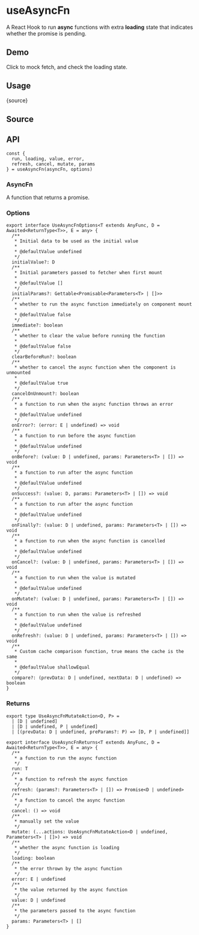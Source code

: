 # useAsyncFn


<HooksType category="Utilities" />

A React Hook to run **async** functions with extra **loading** state that indicates whether the promise is pending.

## Demo

Click to mock fetch, and check the loading state.


<App />

## Usage


<RawCode>{source}</RawCode>

## Source


<Source />

## API

```tsx
const {
  run, loading, value, error,
  refresh, cancel, mutate, params
} = useAsyncFn(asyncFn, options)
```

### AsyncFn

A function that returns a promise.

### Options

```tsx
export interface UseAsyncFnOptions<T extends AnyFunc, D = Awaited<ReturnType<T>>, E = any> {
  /**
   * Initial data to be used as the initial value
   *
   * @defaultValue undefined
   */
  initialValue?: D
  /**
   * Initial parameters passed to fetcher when first mount
   *
   * @defaultValue []
   */
  initialParams?: Gettable<Promisable<Parameters<T> | []>>
  /**
   * whether to run the async function immediately on component mount
   *
   * @defaultValue false
   */
  immediate?: boolean
  /**
   * whether to clear the value before running the function
   *
   * @defaultValue false
   */
  clearBeforeRun?: boolean
  /**
   * whether to cancel the async function when the component is unmounted
   *
   * @defaultValue true
   */
  cancelOnUnmount?: boolean
  /**
   * a function to run when the async function throws an error
   *
   * @defaultValue undefined
   */
  onError?: (error: E | undefined) => void
  /**
   * a function to run before the async function
   *
   * @defaultValue undefined
   */
  onBefore?: (value: D | undefined, params: Parameters<T> | []) => void
  /**
   * a function to run after the async function
   *
   * @defaultValue undefined
   */
  onSuccess?: (value: D, params: Parameters<T> | []) => void
  /**
   * a function to run after the async function
   *
   * @defaultValue undefined
   */
  onFinally?: (value: D | undefined, params: Parameters<T> | []) => void
  /**
   * a function to run when the async function is cancelled
   *
   * @defaultValue undefined
   */
  onCancel?: (value: D | undefined, params: Parameters<T> | []) => void
  /**
   * a function to run when the value is mutated
   *
   * @defaultValue undefined
   */
  onMutate?: (value: D | undefined, params: Parameters<T> | []) => void
  /**
   * a function to run when the value is refreshed
   *
   * @defaultValue undefined
   */
  onRefresh?: (value: D | undefined, params: Parameters<T> | []) => void
  /**
   * Custom cache comparison function, true means the cache is the same
   *
   * @defaultValue shallowEqual
   */
  compare?: (prevData: D | undefined, nextData: D | undefined) => boolean
}
```

### Returns

```tsx
export type UseAsyncFnMutateAction<D, P> =
  | [D | undefined]
  | [D | undefined, P | undefined]
  | [(prevData: D | undefined, preParams?: P) => [D, P | undefined]]

export interface UseAsyncFnReturns<T extends AnyFunc, D = Awaited<ReturnType<T>>, E = any> {
  /**
   * a function to run the async function
   */
  run: T
  /**
   * a function to refresh the async function
   */
  refresh: (params?: Parameters<T> | []) => Promise<D | undefined>
  /**
   * a function to cancel the async function
   */
  cancel: () => void
  /**
   * manually set the value
   */
  mutate: (...actions: UseAsyncFnMutateAction<D | undefined, Parameters<T> | []>) => void
  /**
   * whether the async function is loading
   */
  loading: boolean
  /**
   * the error thrown by the async function
   */
  error: E | undefined
  /**
   * the value returned by the async function
   */
  value: D | undefined
  /**
   * the parameters passed to the async function
   */
  params: Parameters<T> | []
}
```
